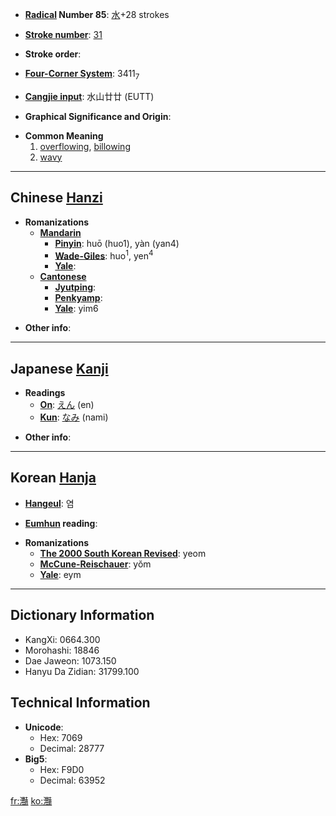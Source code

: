 * '''[[Wiktionary:Chinese radical index| Radical]] Number 85''': [[Wiktionary:Chinese radical index 水|水]]+28 strokes

* '''[[Wiktionary:Chinese total strokes index|Stroke number]]''': [[Wiktionary:Chinese total strokes index 31|31]]

* '''Stroke order''': 

* '''[[Wiktionary:Chinese four corner index|Four-Corner System]]''': 3411<sub>7</sub>

* '''[[Wiktionary:Chinese Cangjie index|Cangjie input]]''': 水山廿廿 (EUTT)

* '''Graphical Significance and Origin''': 

* '''Common Meaning'''
*#[[overflow]]ing, [[billow]]ing
*# [[wavy]]

----

== Chinese [[Hanzi]] ==

* '''Romanizations'''
** '''[[Mandarin]]'''
*** '''[[Pinyin]]''': huō (huo1), yàn (yan4)
*** '''[[Wade-Giles]]''': huo<sup>1</sup>, yen<sup>4</sup>
*** '''[[Yale]]''': 
** '''[[Cantonese]]'''
*** '''[[Jyutping]]''':
*** '''[[Penkyamp]]''': 
*** '''[[Yale]]''': yim6

* '''Other info''': 

----

== Japanese [[Kanji]] ==

* '''Readings'''
** '''[[On]]''': [[えん]] (en)
** '''[[Kun]]''': [[なみ]] (nami)

* '''Other info''':  

----

== Korean [[Hanja]] ==

* '''[[Hangeul]]''': 염

* '''[[Eumhun]] reading''': 

* '''Romanizations'''
** '''[[The 2000 South Korean Revised Romanization|The 2000 South Korean Revised]]''': yeom
** '''[[McCune-Reischauer]]''': yŏm
** '''[[Yale]]''': eym

----

== Dictionary Information ==

* KangXi: 0664.300
* Morohashi: 18846
* Dae Jaweon: 1073.150
* Hanyu Da Zidian: 31799.100

== Technical Information ==

* '''Unicode''':
** Hex: 7069
** Decimal: 28777
* '''Big5''':
** Hex: F9D0
** Decimal: 63952

[[fr:灩]]
[[ko:灩]]
